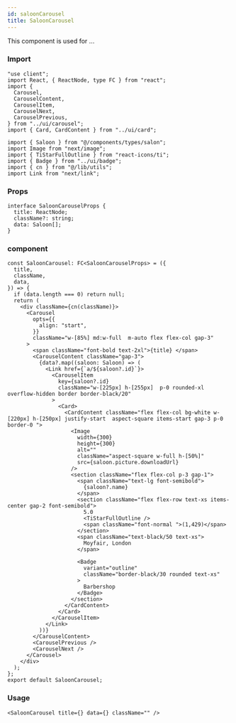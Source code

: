 ---
id: saloonCarousel
title: SaloonCarousel
---

This component is used for ...

### Import

```tsx
"use client";
import React, { ReactNode, type FC } from "react";
import {
  Carousel,
  CarouselContent,
  CarouselItem,
  CarouselNext,
  CarouselPrevious,
} from "../ui/carousel";
import { Card, CardContent } from "../ui/card";

import { Saloon } from "@/components/types/salon";
import Image from "next/image";
import { TiStarFullOutline } from "react-icons/ti";
import { Badge } from "../ui/badge";
import { cn } from "@/lib/utils";
import Link from "next/link";
```

### Props

```tsx
interface SaloonCarouselProps {
  title: ReactNode;
  className?: string;
  data: Saloon[];
}
```

### component

```tsx
const SaloonCarousel: FC<SaloonCarouselProps> = ({
  title,
  className,
  data,
}) => {
  if (data.length === 0) return null;
  return (
    <div className={cn(className)}>
      <Carousel
        opts={{
          align: "start",
        }}
        className="w-[85%] md:w-full  m-auto flex flex-col gap-3"
      >
        <span className="font-bold text-2xl">{title} </span>
        <CarouselContent className="gap-3">
          {data?.map((saloon: Saloon) => (
            <Link href={`a/${saloon?.id}`}>
              <CarouselItem
                key={saloon?.id}
                className="w-[225px] h-[255px]  p-0 rounded-xl overflow-hidden border border-black/20"
              >
                <Card>
                  <CardContent className="flex flex-col bg-white w-[220px] h-[250px] justify-start  aspect-square items-start gap-3 p-0 border-0 ">
                    <Image
                      width={300}
                      height={300}
                      alt=""
                      className="aspect-square w-full h-[50%]"
                      src={saloon.picture.downloadUrl}
                    />
                    <section className="flex flex-col p-3 gap-1">
                      <span className="text-lg font-semibold">
                        {saloon?.name}
                      </span>
                      <section className="flex flex-row text-xs items-center gap-2 font-semibold">
                        5.0
                        <TiStarFullOutline />
                        <span className="font-normal ">(1,429)</span>
                      </section>
                      <span className="text-black/50 text-xs">
                        Moyfair, London
                      </span>

                      <Badge
                        variant="outline"
                        className="border-black/30 rounded text-xs"
                      >
                        Barbershop
                      </Badge>
                    </section>
                  </CardContent>
                </Card>
              </CarouselItem>
            </Link>
          ))}
        </CarouselContent>
        <CarouselPrevious />
        <CarouselNext />
      </Carousel>
    </div>
  );
};
export default SaloonCarousel;
```

### Usage

```tsx
<SaloonCarousel title={} data={} className="" />
```